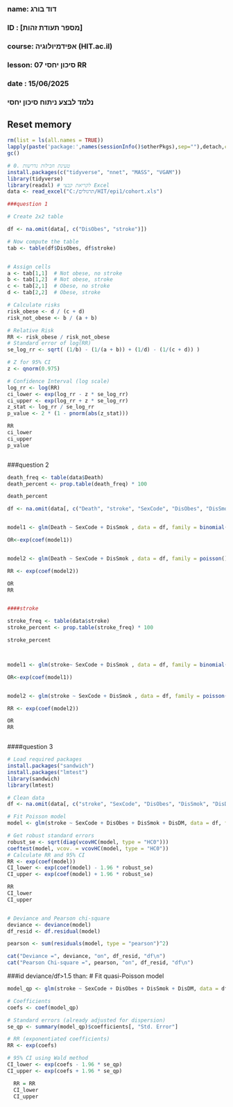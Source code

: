 ###
### name: דוד בורג
### ID  : [מספר תעודת זהות]
### course: אפידמיולוגיה (HIT.ac.il)
### lesson: סיכון יחסי 07  RR 
### date  : 15/06/2025
###  
###  נלמד לבצע ניתוח סיכון יחסי
###


## Reset memory
```{r setup-packages, include false}
rm(list = ls(all.names = TRUE))
lapply(paste('package:',names(sessionInfo()$otherPkgs),sep=""),detach,character.only=TRUE,unload=TRUE,force=TRUE)
gc()
```

```{r setup, include=FALSE}
# 0. טעינת חבילות נדרשות
install.packages(c("tidyverse", "nnet", "MASS", "VGAM")) 
library(tidyverse)
library(readxl) # לקריאת קבצי Excel
data <- read_excel("C:/תרגולים/HIT/epi1/cohort.xls") 

###question 1

# Create 2x2 table

df <- na.omit(data[, c("DisObes", "stroke")])

# Now compute the table
tab <- table(df$DisObes, df$stroke)


# Assign cells
a <- tab[1,1]  # Not obese, no stroke
b <- tab[1,2]  # Not obese, stroke
c <- tab[2,1]  # Obese, no stroke
d <- tab[2,2]  # Obese, stroke

# Calculate risks
risk_obese <- d / (c + d)
risk_not_obese <- b / (a + b)

# Relative Risk
RR <- risk_obese / risk_not_obese
# Standard error of log(RR)
se_log_rr <- sqrt( (1/b) - (1/(a + b)) + (1/d) - (1/(c + d)) )

# Z for 95% CI
z <- qnorm(0.975)

# Confidence Interval (log scale)
log_rr <- log(RR)
ci_lower <- exp(log_rr - z * se_log_rr)
ci_upper <- exp(log_rr + z * se_log_rr)
z_stat <- log_rr / se_log_rr
p_value <- 2 * (1 - pnorm(abs(z_stat)))

RR
ci_lower
ci_upper
p_value



```



###question 2
```{r setup, include=FALSE}
death_freq <- table(data$Death)
death_percent <- prop.table(death_freq) * 100

death_percent

df <- na.omit(data[, c("Death", "stroke", "SexCode", "DisObes", "DisSmok", "DisDM")])


model1 <- glm(Death ~ SexCode + DisSmok , data = df, family = binomial())

OR<-exp(coef(model1))


model2 <- glm(Death ~ SexCode + DisSmok , data = df, family = poisson())

RR <- exp(coef(model2))

OR
RR


####stroke

stroke_freq <- table(data$stroke)
stroke_percent <- prop.table(stroke_freq) * 100

stroke_percent



model1 <- glm(stroke~ SexCode + DisSmok , data = df, family = binomial())

OR<-exp(coef(model1))


model2 <- glm(stroke ~ SexCode + DisSmok , data = df, family = poisson())

RR <- exp(coef(model2))

OR
RR



```
####question 3
```{r setup, include=FALSE}
# Load required packages
install.packages("sandwich")
install.packages("lmtest")
library(sandwich)
library(lmtest)

# Clean data
df <- na.omit(data[, c("stroke", "SexCode", "DisObes", "DisSmok", "DisDM")])

# Fit Poisson model
model <- glm(stroke ~ SexCode + DisObes + DisSmok + DisDM, data = df, family = poisson())

# Get robust standard errors
robust_se <- sqrt(diag(vcovHC(model, type = "HC0")))
coeftest(model, vcov. = vcovHC(model, type = "HC0"))
# Calculate RR and 95% CI
RR <- exp(coef(model))
CI_lower <- exp(coef(model) - 1.96 * robust_se)
CI_upper <- exp(coef(model) + 1.96 * robust_se)

RR
CI_lower
CI_upper


# Deviance and Pearson chi-square
deviance <- deviance(model)
df_resid <- df.residual(model)

pearson <- sum(residuals(model, type = "pearson")^2)

cat("Deviance =", deviance, "on", df_resid, "df\n")
cat("Pearson Chi-square =", pearson, "on", df_resid, "df\n")
```



###id deviance/df>1.5 than:
# Fit quasi-Poisson model
```{r setup, include=FALSE}

model_qp <- glm(stroke ~ SexCode + DisObes + DisSmok + DisDM, data = df, family = quasipoisson())

# Coefficients
coefs <- coef(model_qp)

# Standard errors (already adjusted for dispersion)
se_qp <- summary(model_qp)$coefficients[, "Std. Error"]

# RR (exponentiated coefficients)
RR <- exp(coefs)

# 95% CI using Wald method
CI_lower <- exp(coefs - 1.96 * se_qp)
CI_upper <- exp(coefs + 1.96 * se_qp)

  RR = RR
  CI_lower
  CI_upper
 



```


